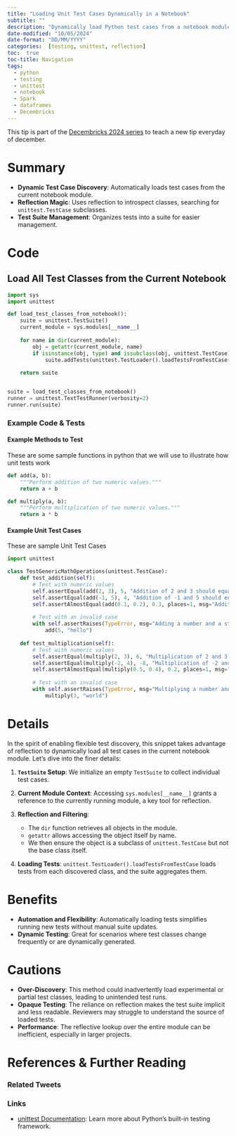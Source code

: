```yaml
---
title: "Loading Unit Test Cases Dynamically in a Notebook"
subtitle: ""
description: "Dynamically load Python test cases from a notebook module. Explore the benefits and the pitfalls of this approach in your testing strategy."
date-modified: "10/05/2024"
date-format: "DD/MM/YYYY"
categories:  [testing, unittest, reflection]
toc:  true
toc-title: Navigation
tags: 
  - python
  - testing
  - unittest
  - notebook
  - Spark
  - dataframes
  - Decembricks
---
```


::: {.callout-note title="Beginner Tip" appearance="simple"}
This tip is part of the [Decembricks 2024 series](../../#category=Decembricks) to teach a new tip everyday of december.
:::

# Summary

- **Dynamic Test Case Discovery**: Automatically loads test cases from the current notebook module.
- **Reflection Magic**: Uses reflection to introspect classes, searching for `unittest.TestCase` subclasses.
- **Test Suite Management**: Organizes tests into a suite for easier management.

# Code 

## Load All Test Classes from the Current Notebook

```python
import sys
import unittest

def load_test_classes_from_notebook():
    suite = unittest.TestSuite()
    current_module = sys.modules[__name__]
    
    for name in dir(current_module):
        obj = getattr(current_module, name)
        if isinstance(obj, type) and issubclass(obj, unittest.TestCase) and obj is not unittest.TestCase:
            suite.addTests(unittest.TestLoader().loadTestsFromTestCase(obj))
            
    return suite


suite = load_test_classes_from_notebook()
runner = unittest.TextTestRunner(verbosity=2)
runner.run(suite)
```

### Example Code & Tests

#### Example Methods to Test

These are some sample functions in python that we will use to illustrate how unit tests work

```python
def add(a, b):
    """Perform addition of two numeric values."""
    return a + b

def multiply(a, b):  
    """Perform multiplication of two numeric values."""
    return a * b
```

#### Example Unit Test Cases

These are sample Unit Test Cases

```python
import unittest

class TestGenericMathOperations(unittest.TestCase):
    def test_addition(self):
        # Test with numeric values
        self.assertEqual(add(2, 3), 5, "Addition of 2 and 3 should equal 5")
        self.assertEqual(add(-1, 5), 4, "Addition of -1 and 5 should equal 4") 
        self.assertAlmostEqual(add(0.1, 0.2), 0.3, places=1, msg="Addition of 0.1 and 0.2 should approximate 0.3")
        
        # Test with an invalid case
        with self.assertRaises(TypeError, msg="Adding a number and a string should raise a TypeError"):
            add(5, "hello")
            
    def test_multiplication(self):
        # Test with numeric values  
        self.assertEqual(multiply(2, 3), 6, "Multiplication of 2 and 3 should equal 6")
        self.assertEqual(multiply(-2, 4), -8, "Multiplication of -2 and 4 should equal -8")
        self.assertAlmostEqual(multiply(0.5, 0.4), 0.2, places=1, msg="Multiplying 0.5 and 0.4 should approximate 0.2")
        
        # Test with an invalid case
        with self.assertRaises(TypeError, msg="Multiplying a number and a string should raise a TypeError"):
            multiply(3, "world")
```

# Details

In the spirit of enabling flexible test discovery, this snippet takes advantage of reflection to dynamically load all test cases in the current notebook module. Let's dive into the finer details:

1. **`TestSuite` Setup**: We initialize an empty `TestSuite` to collect individual test cases.

2. **Current Module Context**: Accessing `sys.modules[__name__]` grants a reference to the currently running module, a key tool for reflection.

3. **Reflection and Filtering**:
   - The `dir` function retrieves all objects in the module.  
   - `getattr` allows accessing the object itself by name.
   - We then ensure the object is a subclass of `unittest.TestCase` but not the base class itself.

4. **Loading Tests**: `unittest.TestLoader().loadTestsFromTestCase` loads tests from each discovered class, and the suite aggregates them.

# Benefits

- **Automation and Flexibility**: Automatically loading tests simplifies running new tests without manual suite updates.
- **Dynamic Testing**: Great for scenarios where test classes change frequently or are dynamically generated.
  
# Cautions

- **Over-Discovery**: This method could inadvertently load experimental or partial test classes, leading to unintended test runs.
- **Opaque Testing**: The reliance on reflection makes the test suite implicit and less readable. Reviewers may struggle to understand the source of loaded tests. 
- **Performance**: The reflective lookup over the entire module can be inefficient, especially in larger projects.

# References & Further Reading

### Related Tweets

### Links

- [unittest Documentation](https://docs.python.org/3/library/unittest.html): Learn more about Python's built-in testing framework.
